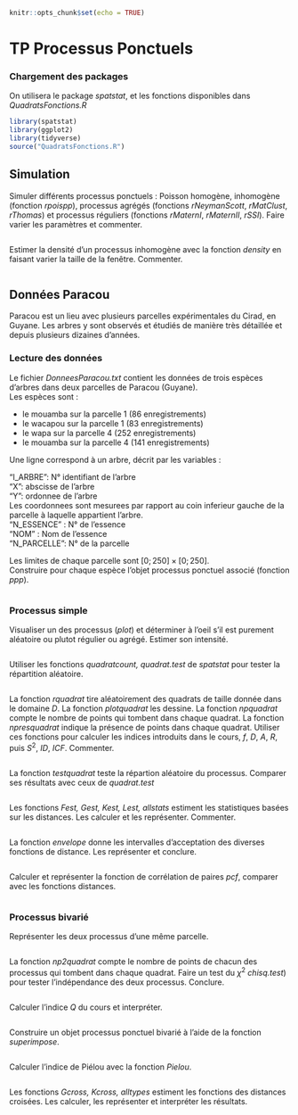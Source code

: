 ```r
knitr::opts_chunk$set(echo = TRUE)
```

# TP Processus Ponctuels

### Chargement des packages
On utilisera le package  *spatstat*,
et les fonctions disponibles dans *QuadratsFonctions.R*

```r
library(spatstat)
library(ggplot2)
library(tidyverse)
source("QuadratsFonctions.R")
```

## Simulation
Simuler différents processus ponctuels :  Poisson homogène, inhomogène (fonction
*rpoispp*),  processus agrégés (fonctions
*rNeymanScott*, *rMatClust*, *rThomas*) et
processus réguliers (fonctions *rMaternI*,
*rMaternII*, *rSSI*). Faire varier les paramètres et commenter.   

```r

```
Estimer la densité d'un processus inhomogène avec la fonction *density* en faisant varier la taille de la fenêtre. Commenter.
```r

```
## Données Paracou 
Paracou est un lieu avec plusieurs parcelles expérimentales du Cirad, en Guyane. Les arbres y sont observés et étudiés de manière très détaillée et depuis plusieurs dizaines d'années.

### Lecture des données
Le fichier *DonneesParacou.txt* contient les données de trois
espèces d'arbres dans  deux parcelles de Paracou (Guyane).   
Les espèces sont :

- le mouamba sur la parcelle 1 (86 enregistrements)   
- le wacapou sur la parcelle 1 (83 enregistrements)   
- le wapa sur la parcelle 4 (252 enregistrements)   
- le mouamba sur la parcelle 4 (141 enregistrements)   

Une ligne correspond à un arbre, décrit par les variables :

"I_ARBRE": N° identifiant de l'arbre   
"X": abscisse de l'arbre   
"Y": ordonnee de l'arbre   
Les coordonnees sont mesurees par rapport au coin inferieur gauche  de la parcelle à laquelle appartient l'arbre.   
"N_ESSENCE" : N° de l'essence   
"NOM" : Nom de l'essence   
"N_PARCELLE": N° de la parcelle   

Les limites de chaque parcelle sont $[0 ; 250] \times [0;250]$.   
Construire pour chaque espèce l'objet processus ponctuel associé (fonction *ppp*).
```r

```

### Processus simple
Visualiser un des processus (*plot*) et déterminer à l'oeil s'il est purement aléatoire ou
plutot régulier ou agrégé. Estimer son intensité.
```r

```
Utiliser les fonctions  *quadratcount, quadrat.test* de *spatstat* pour tester la répartition aléatoire.
```r

```
La fonction *rquadrat* tire aléatoirement  des quadrats de taille donnée dans le domaine $D$. La fonction *plotquadrat* les dessine. La fonction *npquadrat* compte le nombre de points qui tombent dans chaque quadrat. La fonction *npresquadrat* indique la présence de points dans chaque quadrat. Utiliser ces fonctions pour calculer les indices introduits dans le cours, $f$, $D$, $A$, $R$, puis $S^2$, $ID$, $ICF$. Commenter.
```r

```

La fonction *testquadrat* teste la répartion aléatoire du processus. Comparer ses résultats avec ceux de *quadrat.test*

```r

```

Les fonctions *Fest, Gest, Kest, Lest, allstats* estiment les statistiques basées sur les distances. Les calculer et les représenter. Commenter.
```r

```
La fonction *envelope* donne les intervalles d'acceptation des diverses fonctions de distance. Les représenter et conclure.
```r

```
Calculer et représenter la fonction de corrélation de paires *pcf*, comparer avec les fonctions distances.
```r

```

### Processus bivarié
Représenter les deux processus d'une même parcelle.
```r

```

La fonction *np2quadrat* compte le nombre de points de chacun des processus qui tombent dans chaque quadrat. Faire un test du $\chi^2$ *chisq.test*) pour tester l'indépendance des deux processus. Conclure.
```r

```
Calculer l'indice $Q$ du cours et interpréter.
```r

```

Construire un objet processus ponctuel bivarié à l'aide de la fonction *superimpose*.
```r

```
Calculer l'indice de Piélou avec la fonction *Pielou*.
```r

```
Les fonctions *Gcross, Kcross, alltypes* estiment les fonctions des distances croisées.
Les calculer, les représenter et interpréter les résultats.
```r

```

